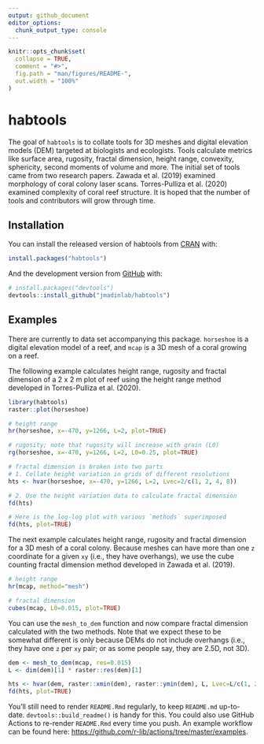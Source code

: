 ```yaml
---
output: github_document
editor_options: 
  chunk_output_type: console
---
```


<!-- README.md is generated from README.Rmd. Please edit that file -->

```r
knitr::opts_chunk$set(
  collapse = TRUE,
  comment = "#>",
  fig.path = "man/figures/README-",
  out.width = "100%"
)
```

# habtools

<!-- badges: start -->
<!-- badges: end -->

The goal of `habtools` is to collate tools for 3D meshes and digital elevation models (DEM) targeted at biologists and ecologists. Tools calculate metrics like surface area, rugosity, fractal dimension, height range, convexity, sphericity, second moments of volume and more. The initial set of tools came from two research papers. Zawada et al. (2019) examined morphology of coral colony laser scans. Torres-Pulliza et al. (2020) examined  complexity of coral reef structure. It is hoped that the number of tools and contributors will grow through time.

## Installation

You can install the released version of habtools from [CRAN](https://CRAN.R-project.org) with:

``` r
install.packages("habtools")
```

And the development version from [GitHub](https://github.com/) with:

``` r
# install.packages("devtools")
devtools::install_github("jmadinlab/habtools")
```
## Examples

There are currently to data set accompanying this package. `horseshoe` is a digital elevation model of a reef, and `mcap` is a 3D mesh of a coral growing on a reef. 

The following example calculates height range, rugosity and fractal dimension of a 2 x 2 m plot of reef using the height range method developed in Torres-Pulliza et al. (2020).

```r
library(habtools)
raster::plot(horseshoe)

# height range
hr(horseshoe, x=-470, y=1266, L=2, plot=TRUE)

# rugosity; note that rugosity will increase with grain (L0)
rg(horseshoe, x=-470, y=1266, L=2, L0=0.25, plot=TRUE)

# fractal dimension is broken into two parts
# 1. Collate height variation in grids of different resolutions
hts <- hvar(horseshoe, x=-470, y=1266, L=2, Lvec=2/c(1, 2, 4, 8))

# 2. Use the height variation data to calculate fractal dimension
fd(hts)

# Here is the log-log plot with various `methods` superimposed
fd(hts, plot=TRUE)

```

The next example calculates height range, rugosity and fractal dimension for a 3D mesh of a coral colony. Because meshes can have more than one `z` coordinate for a given `xy` (i.e., they have overhangs), we use the cube counting fractal dimension method developed in Zawada et al. (2019).

```r

# height range
hr(mcap, method="mesh")

# fractal dimension
cubes(mcap, L0=0.015, plot=TRUE)

```

You can use the `mesh_to_dem` function and now compare fractal dimension calculated with the two methods. Note that we expect these to be somewhat different is only because DEMs do not include overhangs (i.e., they have one `z` per `xy` pair; or as some people say, they are 2.5D, not 3D).

```r

dem <- mesh_to_dem(mcap, res=0.015)
L <- dim(dem)[1] * raster::res(dem)[1]

hts <- hvar(dem, raster::xmin(dem), raster::ymin(dem), L, Lvec=L/c(1, 2, 3, 4, 6, 8, 10))
fd(hts, plot=TRUE)

```


You'll still need to render `README.Rmd` regularly, to keep `README.md` up-to-date. `devtools::build_readme()` is handy for this. You could also use GitHub Actions to re-render `README.Rmd` every time you push. An example workflow can be found here: <https://github.com/r-lib/actions/tree/master/examples>.

